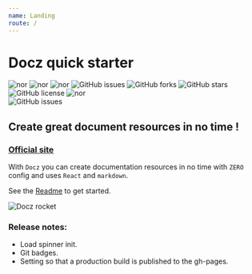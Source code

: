 ```yaml
---
name: Landing
route: /
---
```


# Docz quick starter

![nor](https:/img.shields.io/static/v1.svg?label=dotenv&message=8.0.0&color=blue)
![nor](https:/img.shields.io/static/v1.svg?label=react&message=16.8.6&color=blue)
![nor](https:/img.shields.io/static/v1.svg?label=react-dom&message=16.8.6&color=blue)
![GitHub issues](https://img.shields.io/github/issues/CliffCrerar/Docz-quick-starter.svg)
![GitHub forks](https://img.shields.io/github/forks/CliffCrerar/Docz-quick-starter.svg)
![GitHub stars](https://img.shields.io/github/stars/CliffCrerar/Docz-quick-starter.svg)
![GitHub license](https://img.shields.io/github/license/CliffCrerar/Docz-quick-starter.svg)
![nor](https:/img.shields.io/static/v1.svg?label=docz-plugin-splash&message=1.0.1&color=blue)   
![GitHub issues](https://img.shields.io/github/downloads/CliffCrerar/Docz-quick-starter/total.svg)

## Create great document resources in no time !

### [Official site](https://www.docz.site/)

With `Docz` you can create documentation resources in no time with `ZERO` config and uses `React` and `markdown`.

See the [Readme](/readme) to get started.

<style jsx="jsx">{`
    img{
        max-width: 300px;
        hieght: auto; 
    }
`}</style>

![Docz rocket](https://storage.googleapis.com/cdnbucket2/files/svg/docz.rocket.svg)

### Release notes:

* Load spinner init.
* Git badges.
* Setting so that a production build is published to the gh-pages.
